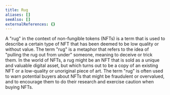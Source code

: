 ```yaml
---
title: Rug
aliases: []
seeAlso: []
externalReferences: {}
---
```


A "rug" in the context of non-fungible tokens (NFTs) is a term that is used to describe a certain type of NFT that has been deemed to be low quality or without value. The term "rug" is a metaphor that refers to the idea of "pulling the rug out from under" someone, meaning to deceive or trick them. In the world of NFTs, a rug might be an NFT that is sold as a unique and valuable digital asset, but which turns out to be a copy of an existing NFT or a low-quality or unoriginal piece of art. The term "rug" is often used to warn potential buyers about NFTs that might be fraudulent or overvalued, and to encourage them to do their research and exercise caution when buying NFTs.
